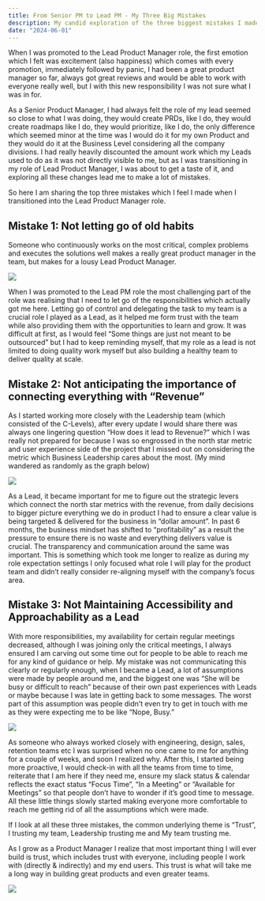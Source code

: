 ```yaml
---
title: From Senior PM to Lead PM - My Three Big Mistakes
description: My candid exploration of the three biggest mistakes I made as a first time Lead Product Manager
date: "2024-06-01"
---
```


When I was promoted to the Lead Product Manager role, the first emotion which I felt was excitement (also happiness) which comes with every promotion, immediately followed by panic, I had been a great product manager so far, always got great reviews and would be able to work with everyone really well, but I with this new responsibility I was not sure what I was in for.

As a Senior Product Manager, I had always felt the role of my lead seemed so close to what I was doing, they would create PRDs, like I do, they would create roadmaps like I do, they would prioritize, like I do, the only difference which seemed minor at the time was I would do it for my own Product and they would do it at the Business Level considering all the company divisions. I had really heavily discounted the amount work which my Leads used to do as it was not directly visible to me, but as I was transitioning in my role of Lead Product Manager, I was about to get a taste of it, and exploring all these changes lead me to make a lot of mistakes.

So here I am sharing the top three mistakes which I feel I made when I transitioned into the Lead Product Manager role.

## Mistake 1: Not letting go of old habits

Someone who continuously works on the most critical, complex problems and executes the solutions well makes a really great product manager in the team, but makes for a lousy Lead Product Manager. 

![](https://media0.giphy.com/media/QmD8hyKdyCsBYo7TuK/giphy.gif?cid=7941fdc6mgy8l95taj48sheidnw0q90r2bvone0tximxy6cw&ep=v1_gifs_search&rid=giphy.gif&ct=g)

When I was promoted to the Lead PM role the most challenging part of the role was realising that I need to let go of the responsibilities which actually got me here. Letting go of control and delegating the task to my team is a crucial role I played as a Lead, as it helped me form trust with the team while also providing them with the opportunities to learn and grow. It was difficult at first, as I would feel “Some things are just not meant to be outsourced” but I had to keep reminding myself, that my role as a lead is not limited to doing quality work myself but also building a healthy team to deliver quality at scale. 

## Mistake 2: Not anticipating the importance of connecting everything with “Revenue”

As I started working more closely with the Leadership team (which consisted of the C-Levels), after every update I would share there was always one lingering question “How does it lead to Revenue?” which I was really not prepared for because I was so engrossed in the north star metric and user experience side of the project that I missed out on considering the metric which Business Leadership cares about the most. (My mind wandered as randomly as the graph below)
 

![](https://media4.giphy.com/media/N2QQfEMAogAEQhJlkw/giphy.gif?cid=7941fdc6qdx8881tdhfzu9e9tgw76zdxmt1tekfeybl27tg1&ep=v1_gifs_search&rid=giphy.gif&ct=g)

As a Lead, it became important for me to figure out the strategic levers which connect the north star metrics with the revenue, from daily decisions to bigger picture everything we do in product I had to ensure a clear value is being targeted & delivered for the business in “dollar amount”. In past 6 months, the business mindset has shifted to “profitability” as a result the pressure to ensure there is no waste and everything delivers value is crucial. The transparency and communication around the same was important. This is something which took me longer to realize as during my role expectation settings I only focused what role I will play for the product team and didn’t really consider re-aligning myself with the company’s focus area.

## Mistake 3: Not Maintaining Accessibility and Approachability as a Lead

With more responsibilities, my availability for certain regular meetings decreased, although I was joining only the critical meetings, I always ensured I am carving out some time out for people to be able to reach me for any kind of guidance or help. My mistake was not communicating this clearly or regularly enough, when I became a Lead, a lot of assumptions were made by people around me, and the biggest one was “She will be busy or difficult to reach” because of their own past experiences with Leads or maybe because I was late in getting back to some messages. The worst part of this assumption was people didn’t even try to get in touch with me as they were expecting me to be like “Nope, Busy.”

![](https://media0.giphy.com/media/bX2yGhFjZJXsZN4mR9/giphy.gif?cid=7941fdc6xexq32pw7d3qfyxzli6rnnv79lil6bpoe5oq91hv&ep=v1_gifs_search&rid=giphy.gif&ct=g)

As someone who always worked closely with engineering, design, sales, retention teams etc I was surprised when no one came to me for anything for a couple of weeks, and soon I realized why. After this, I started being more proactive, I would check-in with all the teams from time to time, reiterate that I am here if they need me, ensure my slack status & calendar reflects the exact status “Focus Time”, “In a Meeting” or “Available for Meetings” so that people don’t have to wonder if it’s good time to message. All these little things slowly started making everyone more comfortable to reach me getting rid of all the assumptions which were made. 

If I look at all these three mistakes, the common underlying theme is “Trust”,  I trusting my team, Leadership trusting me and My team trusting me.

As I grow as a Product Manager I realize that most important thing I will ever build is trust, which includes trust with everyone, including people I work with (directly & indirectly) and my end users. This trust is what will take me a long way in building great products and even greater teams.

![](https://media4.giphy.com/media/TY7dLV4kDmZSU/giphy.gif?cid=7941fdc617qk14u24hulpogwanb7wsdehaupc3h8nokwxkxf&ep=v1_gifs_search&rid=giphy.gif&ct=g)